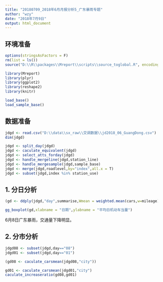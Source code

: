 ```yaml
---
title: "20180709_2018年6月月报分析5_广东暴雨专题"
author: "wzy"
date: "2018年7月9日"
output: html_document
---
```


## 环境准备

```r
options(stringsAsFactors = F)
rm(list = ls())
source("D:\\R\\packages\\Mreport\\scripts\\source_toglobal.R", encoding = "utf-8")
```

```r
library(Mreport)
library(plyr)
library(ggplot2)
library(reshape2)
library(knitr)
```

```r
load_base()
load_sample_base()
```

## 数据准备

```r
jdgd <- read.csv("D:\\data\\sx_raw\\交调数据\\jd2018_06_GuangDong.csv")
dim(jdgd)
```

```r
jdgd <- split_day(jdgd)
jdgd <- caculate_equivalent(jdgd)
jdgd <- select_atts_forday(jdgd)
jdgd <- handle_mergeline(jdgd,station_line)
jdgd <- handle_mergesample(jdgd,sample_base)
jdgd <- merge(jdgd,roadlevel,by="index",all.x = T)
jdgd <- subset(jdgd,index %in% station_use)
```

## 1. 分日分析

```r
(gd <- ddply(jdgd,"day",summarise,Wmean = weighted.mean(cars,w=mileage))) %>% kable()
```

```r
gg_boxplot(gd,xlabname = "日期",ylabname = "平均日机动车当量")
```

6月8日广东暴雨，交通量下降明显。

## 2. 分市分析

```r
jdgd08 <- subset(jdgd,day=="08")
jdgd01 <- subset(jdgd,day=="01")
```

```r
(gd08 <- caculate_carsmean(jdgd08,"city"))
```

```r
gd01 <- caculate_carsmean(jdgd01,"city")
caculate_increaseratio(gd08,gd01)
```

